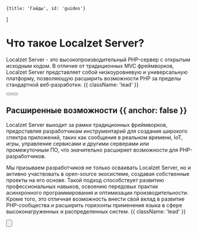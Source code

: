 
    {title: 'Гайды', id: 'guides'}
]

<HeroPattern/>

# Что такое Localzet Server?

Localzet Server - это высокопроизводительный PHP-сервер с открытым исходным кодом.  В отличие от традиционных MVC фреймворков, Localzet Server представляет собой низкоуровневую и универсальную платформу, позволяющую расширить возможности PHP за пределы стандартной веб-разработки.  {{ className: 'lead' }}

<div className="mb-16 mt-6 flex gap-3">
    <Button href="/example" arrow="right" children="Простые примеры"/>
    <Button href="/must-read" variant="outline" children="Ключевые особенности"/>
</div>

## Расширенные возможности {{ anchor: false }}

Localzet Server выходит за рамки традиционных фреймворков, предоставляя разработчикам инструментарий для создания широкого спектра приложений, таких как сообщения в реальном времени, IoT, игры, управление сервисами и другими серверами или промежуточным ПО, что значительно расширяет возможности для PHP-разработчиков.

Мы призываем разработчиков не только осваивать Localzet Server, но и активно участвовать в open-source экосистеме, создавая собственные проекты на его основе. Такой подход способствует развитию профессиональных навыков, освоению передовых практик асинхронного программирования и оптимизации производительности. Кроме того, это отличная возможность внести свой вклад в развитие PHP-сообщества и расширить горизонты применения языка в сфере высоконагруженных и распределенных систем.  {{ className: 'lead' }}

<Button
    href="/libs"
    variant="text"
    arrow="right"
    children="Проекты на базе Localzet Server"
/>

<Guides/>